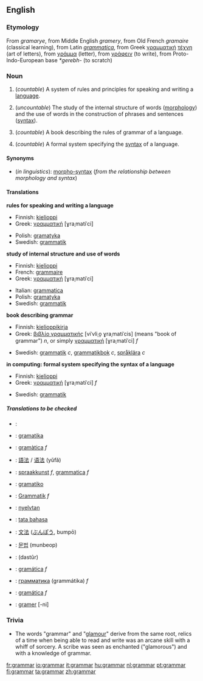==English==
===Etymology===
From ''gramarye'', from Middle English ''gramery'', from Old French ''gramaire'' (classical learning), from Latin ''[[grammatica]]'', from Greek [[γραμματική]] [[τέχνη]] (art of letters), from [[γράμμα]] (letter), from [[γράφειν]] (to write), from Proto-Indo-European base ''*gerebh-'' (to scratch)

===Noun===
{{wikipedia}}
{{en-noun-reg-both}}

#(''countable'') A system of rules and principles for speaking and writing a [[language]].
#{{linguistics}} (''uncountable'') The study of the internal structure of words ([[morphology]]) and the use of words in the construction of phrases and sentences ([[syntax]]).
#(''countable'') A book describing the rules of grammar of a language.
#{{comptheory}} (''countable'') A formal system specifying the [[syntax]] of a language.

====Synonyms====
*(''in linguistics''): [[morpho-syntax]] (''from the relationship between morphology and syntax'')

====Translations====
'''rules for speaking and writing a language'''
{{top}}
*Finnish: [[kielioppi]]
*Greek: [[γραμματική]] [ɣraˌmatiˈci] {{f}}
{{mid}}
*Polish: [[gramatyka]] {{f}}
*Swedish: [[grammatik]] {{c}}
{{bottom}}

'''study of internal structure and use of words'''
{{top}}
*Finnish: [[kielioppi]]
*French: [[grammaire]] {{f}}
*Greek: [[γραμματική]] [ɣraˌmatiˈci] {{f}}
{{mid}}
*Italian: [[grammatica]] {{f}}
*Polish: [[gramatyka]] {{f}}
*Swedish: [[grammatik]] {{c}}
{{bottom}}

'''book describing grammar'''
{{top}}
*Finnish: [[kielioppikirja]]
*Greek: [[βιβλίο γραμματικής]] [viˈvliˌo̞ ɣraˌmatiˈcis] (means "book of grammar") ''n'', or simply [[γραμματική]] [ɣraˌmatiˈci] ''f''
{{mid}}
*Swedish: [[grammatik]] ''c'', [[grammatikbok]] ''c'', [[språklära]] ''c''
{{bottom}}

'''in computing: formal system specifying the syntax of a language'''
{{top}}
*Finnish: [[kielioppi]]
*Greek: [[γραμματική]] [ɣraˌmatiˈci] ''f''
{{mid}}
*Swedish: [[grammatik]] {{c}}
{{bottom}}

=====Translations to be checked=====
<!--Remove this section once all of the translations below have been moved into the tables above.-->
{{checktrans}}
*{{ttbc|Arabic}}: {{ARchar|[[قواعد|قَوَاعِد]]}} {{IPAchar|(qawáːʕed)}}
*{{ttbc|Basque}}: [[gramatika]]
*{{ttbc|Catalan}}: [[gramàtica]] ''f''
*{{ttbc|Chinese}}: [[語法]] / [[语法]] (yǔfǎ)
*{{ttbc|Dutch}}: [[spraakkunst]] ''f'', [[grammatica]] ''f''
*{{ttbc|Esperanto}}: [[gramatiko]]
*{{ttbc|German}}: [[Grammatik]] ''f''
*{{ttbc|Hungarian}}: [[nyelvtan]]
*{{ttbc|Indonesian}}: [[tata bahasa]]
*{{ttbc|Japanese}}: [[文法]] ([[ぶんぽう]], bumpō)
*{{ttbc|Korean}}: [[문법]] (munbeop)
*{{ttbc|Persian}}: {{FAchar|[[دستور]]}} (dastûr)
*{{ttbc|Portuguese}}: [[gramática]] ''f''
*{{ttbc|Russian}}: [[грамматика]] (grammátika) ''f''
*{{ttbc|Spanish}}: [[gramática]] ''f''
*{{ttbc|Turkish}}: [[gramer]] [-ni]

===Trivia===
*The words "grammar" and "[[glamour]]" derive from the same root, relics of a time when being able to read and write was an arcane skill with a whiff of sorcery. A scribe was seen as enchanted ("glamorous") and with a knowledge of grammar.

[[fr:grammar]]
[[io:grammar]]
[[it:grammar]]
[[hu:grammar]]
[[nl:grammar]]
[[pt:grammar]]
[[fi:grammar]]
[[ta:grammar]]
[[zh:grammar]]